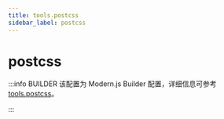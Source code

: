 ```yaml
---
title: tools.postcss
sidebar_label: postcss
---
```

# postcss

:::info BUILDER
该配置为 Modern.js Builder 配置，详细信息可参考 [tools.postcss](https://modernjs.dev/builder/api/config-tools.html#tools-postcss)。

:::


<Main />
